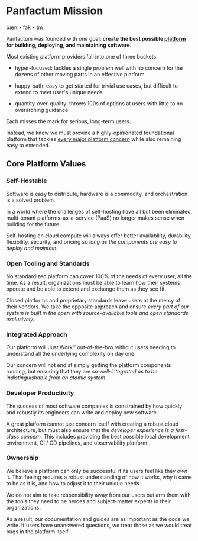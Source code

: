 # Panfactum Mission

pæn • fak • tm

Panfactum was founded with one goal: **create the best possible [platform](/docs/framework/framework/overview) for building, deploying, and maintaining software.**

Most existing platform providers fall into one of three buckets:

- hyper-focused: tackles a single problem well with no concern for the dozens of other moving parts in an effective platform

- happy-path: easy to get started for trivial use cases, but difficult to extend to meet user's unique needs

- quantity-over-quality: throws 100s of options at users with little to no overarching guidance

Each misses the mark for serious, long-term users.

Instead, we know we must provide a highly-opinionated foundational platform that tackles [every major platform
concern](/docs/framework/framework/overview) while also remaining easy to extended.

## Core Platform Values

### Self-Hostable

Software is easy to distribute, hardware is a commodity, and orchestration is a solved problem.

In a world where the challenges of self-hosting have all but been eliminated, multi-tenant
platforms-as-a-service (PaaS) no longer makes sense when building for the future.

Self-hosting on cloud compute will always offer better availability, durability, flexibility, security, and pricing _so long
as the components are easy to deploy and maintain._

### Open Tooling and Standards

No standardized platform can cover 100% of the needs of every user, all the time. As a result, organizations must
be able to learn how their systems operate and be able to extend and exchange them as they see fit.

Closed platforms and proprietary standards leave users at the mercy of their vendors. We take the opposite
approach and ensure _every part of our system is built in the open with source-available tools and open standards exclusively._

### Integrated Approach

Our platform will Just Work&#8482; out-of-the-box without users needing to
understand all the underlying complexity on day one.

Our concern will not end at simply getting the platform components running, but ensuring that they are
_so well-integrated as to be indistinguishable from an atomic system._

### Developer Productivity

The success of most software companies is constrained by how quickly and robustly its engineers can write and
deploy new software.

A great platform cannot just concern itself with creating a robust cloud architecture, but must also
ensure that the _developer experience is a first-class concern._ This includes providing the best
possible local development environment, CI / CD pipelines, and observability platform.

### Ownership

We believe a platform can only be successful if its users feel like they _own_ it. That feeling requires a
robust understanding of how it works, why it came to be as it is, and how to adjust it to their unique needs.

We do not aim to take responsibility
away from our users but arm them with the tools they need to be heroes and subject-matter experts in their organizations.

As a result, our documentation and guides are as important as the code we write. If users have unanswered questions,
we treat those as we would treat bugs in the platform itself.






